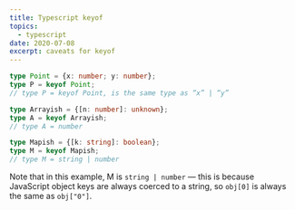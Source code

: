 ```yaml
---
title: Typescript keyof
topics:
  - typescript
date: 2020-07-08
excerpt: caveats for keyof
---
```


```ts
type Point = {x: number; y: number};
type P = keyof Point;
// type P = keyof Point, is the same type as “x” | “y”
```

```ts
type Arrayish = {[n: number]: unknown};
type A = keyof Arrayish;
// type A = number

type Mapish = {[k: string]: boolean};
type M = keyof Mapish;
// type M = string | number
```

Note that in this example, M is `string | number` — this is because JavaScript object keys are always coerced to a
string, so `obj[0]` is always the same as `obj["0"]`.
